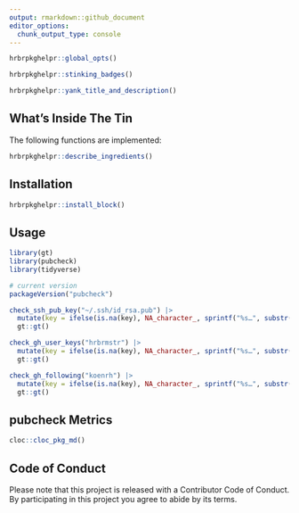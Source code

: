 ```yaml
---
output: rmarkdown::github_document
editor_options: 
  chunk_output_type: console
---
```

```r
hrbrpkghelpr::global_opts()
```

```r
hrbrpkghelpr::stinking_badges()
```

```r
hrbrpkghelpr::yank_title_and_description()
```

## What's Inside The Tin

The following functions are implemented:

```r
hrbrpkghelpr::describe_ingredients()
```

## Installation

```r
hrbrpkghelpr::install_block()
```

## Usage

```r
library(gt)
library(pubcheck)
library(tidyverse)

# current version
packageVersion("pubcheck")

```

```r
check_ssh_pub_key("~/.ssh/id_rsa.pub") |> 
  mutate(key = ifelse(is.na(key), NA_character_, sprintf("%s…", substr(key, 1, 30)))) |> 
  gt::gt()
```

```r
check_gh_user_keys("hrbrmstr") |> 
  mutate(key = ifelse(is.na(key), NA_character_, sprintf("%s…", substr(key, 1, 30)))) |> 
  gt::gt()
```

```r
check_gh_following("koenrh") |> 
  mutate(key = ifelse(is.na(key), NA_character_, sprintf("%s…", substr(key, 1, 30)))) |> 
  gt::gt()
```

## pubcheck Metrics

```r
cloc::cloc_pkg_md()
```

## Code of Conduct

Please note that this project is released with a Contributor Code of Conduct. 
By participating in this project you agree to abide by its terms.
